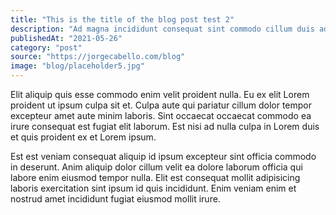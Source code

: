 ```yaml
---
title: "This is the title of the blog post test 2"
description: "Ad magna incididunt consequat sint commodo cillum duis ad esse quis irure qui ex fugiat."
publishedAt: "2021-05-26"
category: "post"
source: "https://jorgecabello.com/blog"
image: "blog/placeholder5.jpg"
---
```



<Counter />

Elit aliquip quis esse commodo enim velit proident nulla. Eu ex elit Lorem proident ut ipsum culpa sit et. Culpa aute qui pariatur cillum dolor tempor excepteur amet aute minim laboris. Sint occaecat occaecat commodo ea irure consequat est fugiat elit laborum. Est nisi ad nulla culpa in Lorem duis et quis proident ex et Lorem ipsum.

Est est veniam consequat aliquip id ipsum excepteur sint officia commodo in deserunt. Anim aliquip dolor cillum velit ea dolore laborum officia qui labore enim eiusmod tempor nulla. Elit est consequat mollit adipisicing laboris exercitation sint ipsum id quis incididunt. Enim veniam enim et nostrud amet incididunt fugiat eiusmod mollit irure.

